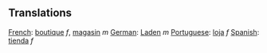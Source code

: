 ==Translations==
[[French]]: [[boutique]] ''f'', [[magasin]] ''m''
[[German]]: [[Laden]] ''m''
[[Portuguese]]: [[loja]] ''f''
[[Spanish]]: [[tienda]] ''f''